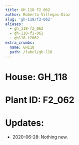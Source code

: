 ```yaml
---
title: GH_118 F2_062
author: Roberto Villegas-Diaz
slug: 'gh-118/f2-062'
aliases:
  - gh_118-f2_062
  - gh-118-f2-062
  - gh118-f2062
extra_crumbs:
  name: GH118
  path: /label/gh-118
---
```


# **House**: GH_118
# **Plant ID**: F2_062
# **Updates**: 
 - 2020-06-28: Nothing new.
